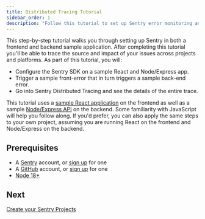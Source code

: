 ```yaml
---
title: Distributed Tracing Tutorial
sidebar_order: 1
description: "Follow this tutorial to set up Sentry error monitoring and distributed tracing for a sample fullstack JavaScript application. By the end, you'll be able to trigger an error and a trace and see it in Sentry.io" 
---
```


This step-by-step tutorial walks you through setting up Sentry in both a frontend and backend sample application. After completing this tutorial you'll be able to trace the source and impact of your issues across projects and platforms. As part of this tutorial, you will:

- Configure the Sentry SDK on a sample React and Node/Express app.
- Trigger a sample front-error that in turn triggers a sample back-end error.
- Go into Sentry Distributed Tracing and see the details of the entire trace.

This tutorial uses a [sample React application](https://github.com/getsentry/tracing-tutorial-frontend) on the frontend as well as a sample [Node/Express API](https://github.com/getsentry/tracing-tutorial-frontend) on the backend. Some familiarity with JavaScript will help you follow along. If you'd prefer, you can also apply the same steps to your own project, assuming you are running React on the frontend and Node/Express on the backend.

## Prerequisites

- A [Sentry](https://sentry.io) account, or [sign up](https://sentry.io/signup/) for one
- A [GitHub](https://github.com/) account, or [sign up](https://github.com/join) for one
- [Node 18+](https://nodejs.org/en/download/)

## Next

[Create your Sentry Projects](/product/sentry-basics/distributed-tracing/create-new-project/)
